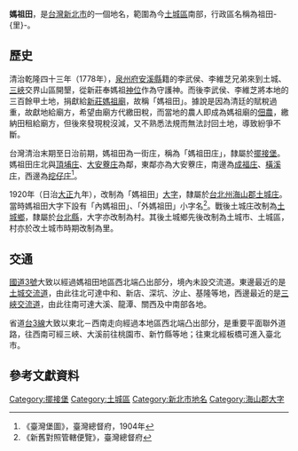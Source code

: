 {{noteTA
|1 = zh-cn:庄; zh-hk:庄; zh-tw:庄;
}}
{{Infobox Hokkien name
| title      = 媽祖田
| hanji      = 媽祖田
| poj        = Má-chó͘-chhân
| hanlo      = 
| tl         = Má-tsóo-tshân
| bp         = 
| hokkienipa = 
| lm         = 
| image      = 
| image_size = 
| caption    = 
}}
'''媽祖田'''，是[[台灣|台灣]][[新北市|新北市]]的一個地名，範圍為今[[土城區|土城區]]南部，行政區名稱為祖田-{里}-。

==歷史==
清治乾隆四十三年（1778年），[[泉州府|泉州府]][[安溪縣|安溪縣]]籍的李武侯、李維芝兄弟來到土城、[[三峽區|三峽]]交界山區開墾，從新莊奉媽祖[[神位|神位]]作為守護神。而後李武侯、李維芝將本地的三百餘甲土地，捐獻給[[新莊媽祖廟|新莊媽祖廟]]，故稱「媽祖田」。據說是因為清廷的賦稅過重，故獻地給廟方，希望由廟方代繳田稅，而當地的農人即成為媽祖廟的[[佃農|佃農]]，繳納田租給廟方，但後來發現稅沒減，又不熟悉法規而無法討回土地，導致紛爭不斷。

台灣清治末期至日治前期，媽祖田為一街庄，稱為「媽祖田庄」，隸屬於[[擺接堡|擺接堡]]。媽祖田庄北與[[頂埔_(新北市)|頂埔庄]]、[[大安藔庄|大安藔庄]]為鄰，東鄰亦為大安藔庄，南邊為[[成福庄|成福庄]]、[[橫溪庄|橫溪庄]]，西邊為[[挖子_(新北市)|挖仔庄]]<ref>《臺灣堡圖》，臺灣總督府，1904年</ref>。

1920年（日治[[大正|大正]]九年），改制為「媽祖田」[[大字|大字]]，隸屬於[[台北州|台北州]][[海山郡|海山郡]][[土城庄|土城庄]]。當時媽祖田大字下設有「內媽祖田」、「外媽祖田」小字名<ref>《新舊對照管轄便覽》，臺灣總督府</ref>。戰後土城庄改制為[[土城鄉|土城鄉]]，隸屬於[[台北縣|台北縣]]，大字亦改制為村。其後土城鄉先後改制為土城市、土城區，村亦於改土城市時期改制為里。

==交通==
[[福爾摩沙高速公路|國道3號]]大致以經過媽祖田地區西北端凸出部分，境內未設交流道。東邊最近的是[[土城交流道|土城交流道]]，由此往北可達中和、新店、深坑、汐止、基隆等地，西邊最近的是[[三峽交流道|三峽交流道]]，由此往南可達大溪、龍潭、關西及中南部各地。

省道[[台3線|台3線]]大致以東北－西南走向經過本地區西北端凸出部分，是重要平面聯外道路，往西南可經三峽、大溪前往桃園市、新竹縣等地；往東北經板橋可進入臺北市。

==參考文獻資料==
{{reflist}}

{{海山郡}}

[[Category:擺接堡|Category:擺接堡]]
[[Category:土城區|Category:土城區]]
[[Category:新北市地名|Category:新北市地名]]
[[Category:海山郡大字|Category:海山郡大字]]